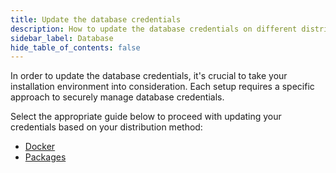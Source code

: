```yaml
---
title: Update the database credentials
description: How to update the database credentials on different distribution
sidebar_label: Database
hide_table_of_contents: false
---
```


In order to update the database credentials, it's crucial to take your installation environment into consideration. Each setup requires a specific approach to securely manage database credentials.

Select the appropriate guide below to proceed with updating your credentials based on your distribution method:
- [Docker](/docs/hosting/configure/database/docker)
- [Packages](/docs/hosting/configure/database/packages)

